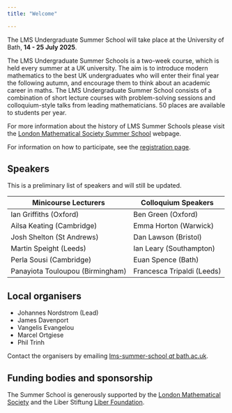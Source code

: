 ```yaml
---
title: "Welcome"

---
```


The LMS Undergraduate Summer School will take place at the University of Bath, **14 - 25 July 2025**. 


The LMS Undergraduate Summer Schools is a two-week course, which is held every summer at a UK university. The aim is to introduce modern mathematics to the best UK undergraduates who will enter their final year the following autumn, and encourage them to think about an academic career in maths. The LMS Undergraduate Summer School consists of a combination of short lecture courses with problem-solving sessions and colloquium-style talks from leading mathematicians. 50 places are available to students per year.

For more information about the history of LMS Summer Schools please visit the [London Mathematical Society Summer School](https://www.lms.ac.uk/events/lms-summer-schools) webpage.

For information on how to participate, see the [registration page](registration.qmd).

## Speakers

This is a preliminary list of speakers and will still be updated.

| Minicourse  Lecturers	| Colloquium Speakers |
|----|----|
| Ian Griffiths (Oxford)  |	Ben Green (Oxford)|
| Ailsa Keating (Cambridge)	| Emma Horton (Warwick)| 
| Josh Shelton (St Andrews) |Dan Lawson (Bristol)|
| Martin Speight (Leeds)|  Ian Leary (Southampton)|
| Perla Sousi (Cambridge)| Euan Spence (Bath)	|
| Panayiota Touloupou (Birmingham) |	Francesca Tripaldi (Leeds)|


## Local organisers

* Johannes Nordstrom (Lead) 
* James Davenport
* Vangelis Evangelou
* Marcel Ortgiese
* Phil Trinh

Contact the organisers by emailing [lms-summer-school *at* bath.ac.uk](mailto:lms-summer-school@bath.ac.uk).

<!-- |Organising committee|
|---|
|Johannes Nordstrom (Lead)|
|James Davenport|
|Vangelis Evangelou|
|Marcel Ortgiese|
|Phil Trinh|-->

## Funding bodies and sponsorship

The Summer School is generously supported by the [London Mathematical Society](https://www.lms.ac.uk/) and the Liber Stiftung [Liber Foundation](https://www.fundraiso.ch/sponsor/fondation-liber/).